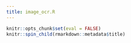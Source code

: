 ```yaml
---
title: image_ocr.R
---
```


```r
knitr::opts_chunk$set(eval = FALSE)
knitr::spin_child(rmarkdown::metadata$title)
```

